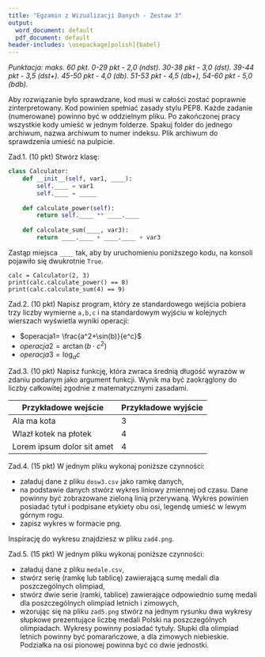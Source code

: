 ```yaml
---
title: "Egzamin z Wizualizacji Danych - Zestaw 3"
output:
  word_document: default
  pdf_document: default
header-includes: \usepackage[polish]{babel}
---
```


*Punktacja: maks. 60 pkt. 0-29 pkt - 2,0 (ndst). 30-38 pkt - 3,0 (dst). 39-44 pkt - 3,5 (dst+). 45-50 pkt - 4,0 (db). 51-53 pkt - 4,5 (db+), 54-60 pkt - 5,0 (bdb).*

Aby rozwiązanie było sprawdzane, kod musi w całości zostać poprawnie zinterpretowany. Kod powinien spełniać zasady stylu PEP8. Każde zadanie (numerowane) powinno być w oddzielnym pliku. Po zakończonej pracy wszystkie kody umieść w jednym folderze. Spakuj folder do jednego archiwum, nazwa archiwum to numer indeksu. Plik archiwum do sprawdzenia umieść na pulpicie.

Zad.1. (10 pkt) Stwórz klasę:

```python
class Calculator:
    def __init__(self, var1, ____):
        self.____ = var1
        self.____ = _____
    
    def calculate_power(self):
        return self.____ ** ____.____
    
    def calculate_sum(____, var3):
        return ____.____ + ____.____ + var3
```

Zastąp miejsca `____` tak, aby by uruchomieniu poniższego kodu, na konsoli pojawiło się dwukrotnie `True`.

```
calc = Calculator(2, 3)
print(calc.calculate_power() == 8)
print(calc.calculate_sum(4) == 9)
```


Zad.2. (10 pkt) Napisz program, który ze standardowego wejścia pobiera trzy liczby wymierne `a,b,c` i na standardowym wyjściu w kolejnych wierszach wyświetla wyniki operacji:

* $operacja1= \frac{a^2+\sin(b)}{e^c}$
* $operacja2= \arctan (b\cdot c^2)$
* $operacja3 = \log_a c$

Zad.3. (10 pkt) Napisz funkcję, która zwraca średnią długość wyrazów w zdaniu podanym jako argument funkcji. Wynik ma być zaokrąglony do liczby całkowitej zgodnie z matematycznymi zasadami.

| Przykładowe wejście | Przykładowe wyjście |
|---|---|
| Ala ma kota |  3 |
| Wlazł kotek na płotek | 4 |
| Lorem ipsum dolor sit amet | 4 |

Zad.4. (15 pkt) W jednym pliku wykonaj poniższe czynności:

* załaduj dane z pliku `dosw3.csv` jako ramkę danych,
* na podstawie danych stwórz wykres liniowy zmiennej od czasu. Dane powinny być zobrazowane zieloną linią przerywaną. Wykres powinien posiadać tytuł i podpisane etykiety obu osi, legendę umieść w lewym górnym rogu. 
* zapisz wykres w formacie png.

Inspirację do wykresu znajdziesz w pliku `zad4.png`.

Zad.5. (15 pkt) W jednym pliku wykonaj poniższe czynności:

* załaduj dane z pliku `medale.csv`,
* stwórz serię (ramkę lub tablicę) zawierającą sumę medali dla poszczególnych olimpiad,
* stwórz dwie serie (ramki, tablice) zawierające odpowiednio sumę medali dla poszczególnych olimpiad letnich i zimowych,
* wzorując się na pliku `zad5.png` stwórz na jednym rysunku dwa wykresy słupkowe prezentujące liczbę medali Polski na poszczególnych olimpiadach. Wykresy powinny posiadać tytuły. Słupki dla olimpiad letnich powinny być pomarańczowe, a dla zimowych niebieskie. Podziałka na osi pionowej powinna być co dwie jednostki.

